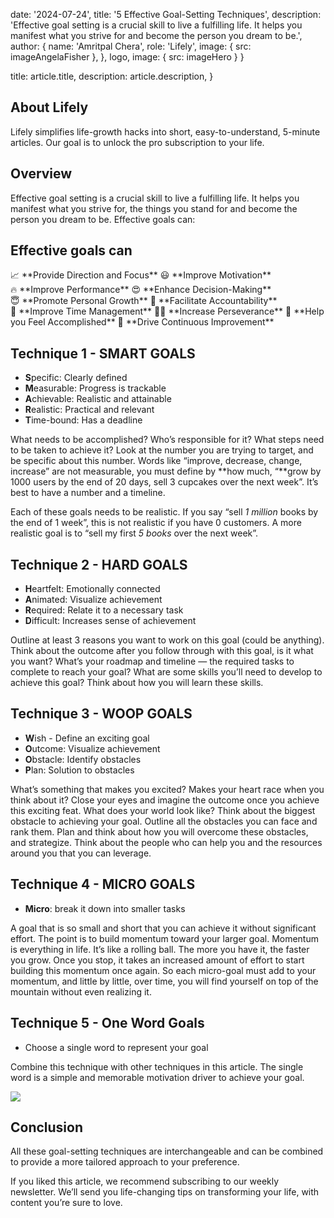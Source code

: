 
  date: '2024-07-24',
  title: '5 Effective Goal-Setting Techniques',
  description:
    'Effective goal setting is a crucial skill to live a fulfilling life. It helps you manifest what you strive for and become the person you dream to be.',
  author: {
    name: 'Amritpal Chera',
    role: 'Lifely',
    image: { src: imageAngelaFisher },
  },
  logo,
  image: { src: imageHero }
}

  title: article.title,
  description: article.description,
}

## About Lifely
Lifely simplifies life-growth hacks into short, 
easy-to-understand, 5-minute articles. 
Our goal is to unlock the pro 
subscription to your life.

## Overview


Effective goal setting is a crucial skill to live a fulfilling life. It helps you manifest what you strive for, the things you stand for and become the person you dream to be. Effective goals can: 


## Effective goals can

<TagList>
  <TagListItem>📈 **Provide Direction and Focus**</TagListItem>
  <TagListItem>😃 **Improve Motivation**</TagListItem>
  <TagListItem>🔥 **Improve Performance**</TagListItem>
  <TagListItem>😍 **Enhance Decision-Making**</TagListItem>
  <TagListItem>😇 **Promote Personal Growth**</TagListItem>
  <TagListItem>🧐 **Facilitate Accountability**</TagListItem>
  <TagListItem>🤩 **Improve Time Management**</TagListItem>
  <TagListItem>🏃‍♀️ **Increase Perseverance**</TagListItem>
  <TagListItem>👑 **Help you Feel Accomplished**</TagListItem>
  <TagListItem>🦄 **Drive Continuous Improvement**</TagListItem>
</TagList>


## Technique 1 - SMART GOALS

- **S**pecific: Clearly defined
- **M**easurable: Progress is trackable
- **A**chievable: Realistic and attainable
- **R**ealistic: Practical and relevant
- **T**ime-bound: Has a deadline

What needs to be accomplished? Who’s responsible for it? What steps need to be taken to achieve it? Look at the number you are trying to target, and be specific about this number. Words like “improve, decrease, change, increase” are not measurable, you must define by **how much, “**grow by 1000 users by the end of 20 days, sell 3 cupcakes over the next week”. It’s best to have a number and a timeline.

Each of these goals needs to be realistic. If you say “sell *1 million* books by the end of 1 week”, this is not realistic if you have 0 customers. A more realistic goal is to “sell my first *5 books* over the next week”.

## Technique 2 - HARD GOALS

- **H**eartfelt: Emotionally connected
- **A**nimated: Visualize achievement
- **R**equired: Relate it to a necessary task
- **D**ifficult: Increases sense of achievement

Outline at least 3 reasons you want to work on this goal (could be anything). Think about the outcome after you follow through with this goal, is it what you want? What’s your roadmap and timeline — the required tasks to complete to reach your goal?  What are some skills you’ll need to develop to achieve this goal? Think about how you will learn these skills.

## Technique 3 - WOOP GOALS

- **W**ish - Define an exciting goal
- **O**utcome: Visualize achievement
- **O**bstacle: Identify obstacles
- **P**lan: Solution to obstacles

What’s something that makes you excited? Makes your heart race when you think about it? Close your eyes and imagine the outcome once you achieve this exciting feat. What does your world look like? Think about the biggest obstacle to achieving your goal. Outline all the obstacles you can face and rank them. Plan and think about how you will overcome these obstacles, and strategize. Think about the people who can help you and the resources around you that you can leverage.

## Technique 4 - MICRO GOALS

- **Micro**: break it down into smaller tasks

A goal that is so small and short that you can achieve it without significant effort. The point is to build momentum toward your larger goal. Momentum is everything in life. It’s like a rolling ball. The more you have it, the faster you grow. Once you stop, it takes an increased amount of effort to start building this momentum once again. So each micro-goal must add to your momentum, and little by little, over time, you will find yourself on top of the mountain without even realizing it.

## Technique 5 - One Word Goals

- Choose a single word to represent your goal

Combine this technique with other techniques in this article. The single word is a simple and memorable motivation driver to achieve your goal.

![](https://slowchathealth.com/wp-content/uploads/2021/12/oneword-1.png)

## Conclusion

All these goal-setting techniques are interchangeable and can be combined to provide a more tailored approach to your preference.

If you liked this article, we recommend subscribing to our weekly newsletter. We’ll send you life-changing tips on transforming your life, with content you’re sure to love.

